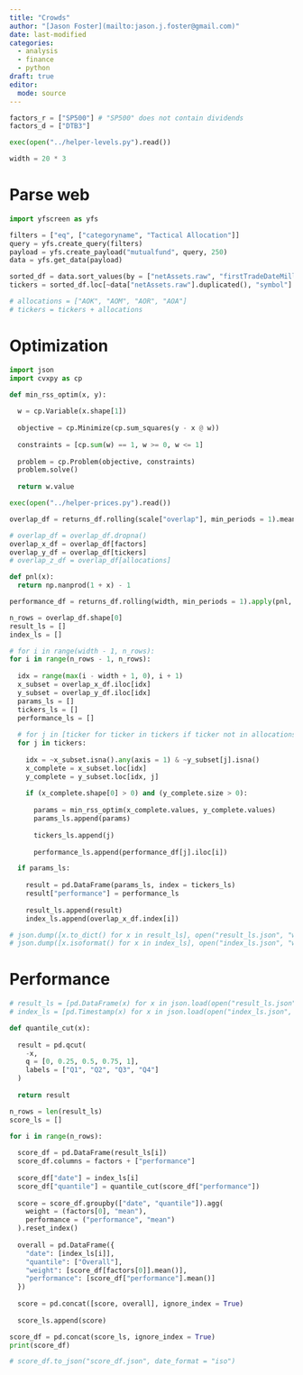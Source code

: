 ```yaml
---
title: "Crowds"
author: "[Jason Foster](mailto:jason.j.foster@gmail.com)"
date: last-modified
categories:
  - analysis
  - finance
  - python
draft: true
editor: 
  mode: source
---
```


```python
factors_r = ["SP500"] # "SP500" does not contain dividends
factors_d = ["DTB3"]
```

```python
exec(open("../helper-levels.py").read())
```

```python
width = 20 * 3
```

# Parse web

```python
import yfscreen as yfs
```

```python
filters = ["eq", ["categoryname", "Tactical Allocation"]]
query = yfs.create_query(filters)
payload = yfs.create_payload("mutualfund", query, 250)
data = yfs.get_data(payload)
```

```python
sorted_df = data.sort_values(by = ["netAssets.raw", "firstTradeDateMilliseconds"])
tickers = sorted_df.loc[~data["netAssets.raw"].duplicated(), "symbol"].tolist()
```

```python
# allocations = ["AOK", "AOM", "AOR", "AOA"]
# tickers = tickers + allocations
```

# Optimization

```python
import json
import cvxpy as cp
```

```python
def min_rss_optim(x, y):
    
  w = cp.Variable(x.shape[1])
    
  objective = cp.Minimize(cp.sum_squares(y - x @ w))
    
  constraints = [cp.sum(w) == 1, w >= 0, w <= 1]
    
  problem = cp.Problem(objective, constraints)
  problem.solve()
    
  return w.value
```

```python
exec(open("../helper-prices.py").read())
```

```python
overlap_df = returns_df.rolling(scale["overlap"], min_periods = 1).mean()

# overlap_df = overlap_df.dropna()
overlap_x_df = overlap_df[factors]
overlap_y_df = overlap_df[tickers]
# overlap_z_df = overlap_df[allocations]
```

```python
def pnl(x):
  return np.nanprod(1 + x) - 1
```

```python
performance_df = returns_df.rolling(width, min_periods = 1).apply(pnl, raw = False)
```

```python
n_rows = overlap_df.shape[0]
result_ls = []
index_ls = []

# for i in range(width - 1, n_rows):
for i in range(n_rows - 1, n_rows):
  
  idx = range(max(i - width + 1, 0), i + 1)
  x_subset = overlap_x_df.iloc[idx]
  y_subset = overlap_y_df.iloc[idx]
  params_ls = []
  tickers_ls = []
  performance_ls = []
  
  # for j in [ticker for ticker in tickers if ticker not in allocations]:
  for j in tickers:
    
    idx = ~x_subset.isna().any(axis = 1) & ~y_subset[j].isna()
    x_complete = x_subset.loc[idx]
    y_complete = y_subset.loc[idx, j]
    
    if (x_complete.shape[0] > 0) and (y_complete.size > 0):
        
      params = min_rss_optim(x_complete.values, y_complete.values)
      params_ls.append(params)
      
      tickers_ls.append(j)
      
      performance_ls.append(performance_df[j].iloc[i])

  if params_ls:
    
    result = pd.DataFrame(params_ls, index = tickers_ls)
    result["performance"] = performance_ls
    
    result_ls.append(result)
    index_ls.append(overlap_x_df.index[i])
```

```python
# json.dump([x.to_dict() for x in result_ls], open("result_ls.json", "w"))
# json.dump([x.isoformat() for x in index_ls], open("index_ls.json", "w"))
```

# Performance

```python
# result_ls = [pd.DataFrame(x) for x in json.load(open("result_ls.json", "r"))]
# index_ls = [pd.Timestamp(x) for x in json.load(open("index_ls.json", "r"))]
```

```python
def quantile_cut(x):
  
  result = pd.qcut(
    -x,
    q = [0, 0.25, 0.5, 0.75, 1],
    labels = ["Q1", "Q2", "Q3", "Q4"]
  )
  
  return result
```

```python
n_rows = len(result_ls)
score_ls = []

for i in range(n_rows):
  
  score_df = pd.DataFrame(result_ls[i])
  score_df.columns = factors + ["performance"]
  
  score_df["date"] = index_ls[i]
  score_df["quantile"] = quantile_cut(score_df["performance"])
  
  score = score_df.groupby(["date", "quantile"]).agg(
    weight = (factors[0], "mean"),
    performance = ("performance", "mean")
  ).reset_index()
  
  overall = pd.DataFrame({
    "date": [index_ls[i]],
    "quantile": ["Overall"],
    "weight": [score_df[factors[0]].mean()],
    "performance": [score_df["performance"].mean()]
  })
  
  score = pd.concat([score, overall], ignore_index = True)
  
  score_ls.append(score)
```

```python
score_df = pd.concat(score_ls, ignore_index = True)
print(score_df)
```

```python
# score_df.to_json("score_df.json", date_format = "iso")
```

